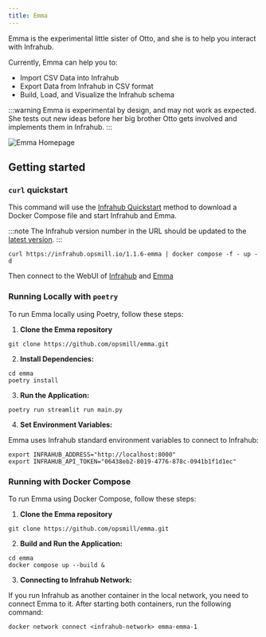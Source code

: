 ```yaml
---
title: Emma
---
```


Emma is the experimental little sister of Otto, and she is to help you interact with Infrahub.

Currently, Emma can help you to:

- Import CSV Data into Infrahub
- Export Data from Infrahub in CSV format
- Build, Load, and Visualize the Infrahub schema

:::warning
Emma is experimental by design, and may not work as expected. She tests out new ideas before her big brother Otto gets involved and implements them in Infrahub.
:::

![Emma Homepage](static/home_page.png)

## Getting started

### `curl` quickstart

This command will use the [Infrahub Quickstart](https://docs.infrahub.app/guides/installation#quick-start-via-curl) method to download a Docker Compose file and start Infrahub and Emma.

:::note
The Infrahub version number in the URL should be updated to the [latest version](https://github.com/opsmill/infrahub/tags).
:::

```console
curl https://infrahub.opsmill.io/1.1.6-emma | docker compose -f - up -d
```

Then connect to the WebUI of [Infrahub](http://localhost:8000) and [Emma](http://localhost:8501)

### Running Locally with `poetry`

To run Emma locally using Poetry, follow these steps:

1. **Clone the Emma repository**

```console
git clone https://github.com/opsmill/emma.git
```

2. **Install Dependencies:**

 ```console
 cd emma
 poetry install
 ```

3. **Run the Application:**

 ```console
 poetry run streamlit run main.py
 ```

4. **Set Environment Variables:**

 Emma uses Infrahub standard environment variables to connect to Infrahub:

 ```console
 export INFRAHUB_ADDRESS="http://localhost:8000"
 export INFRAHUB_API_TOKEN="06438eb2-8019-4776-878c-0941b1f1d1ec"
 ```

### Running with Docker Compose

To run Emma using Docker Compose, follow these steps:

1. **Clone the Emma repository**

```console
git clone https://github.com/opsmill/emma.git
```

2. **Build and Run the Application:**

 ```console
 cd emma
 docker compose up --build &
 ```

3. **Connecting to Infrahub Network:**

If you run Infrahub as another container in the local network, you need to connect Emma to it. After starting both containers, run the following command:

```console
docker network connect <infrahub-network> emma-emma-1
```
